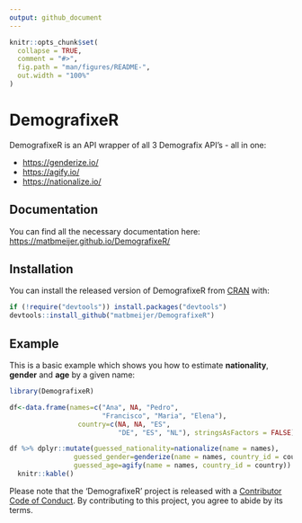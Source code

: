 ```yaml
---
output: github_document
---
```


<!-- README.md is generated from README.Rmd. Please edit that file -->

```r
knitr::opts_chunk$set(
  collapse = TRUE,
  comment = "#>",
  fig.path = "man/figures/README-",
  out.width = "100%"
)
```

# DemografixeR

<!-- badges: start -->
<!-- badges: end -->

DemografixeR is an API wrapper of all 3 Demografix API's - all in one:

* [https://genderize.io/](https://genderize.io/)
* [https://agify.io/](https://agify.io/)
* [https://nationalize.io/](https://nationalize.io/)

## Documentation

You can find all the necessary documentation here:
[https://matbmeijer.github.io/DemografixeR/](https://matbmeijer.github.io/DemografixeR/)

## Installation

You can install the released version of DemografixeR from [CRAN](https://CRAN.R-project.org) with:

``` r
if (!require("devtools")) install.packages("devtools")
devtools::install_github("matbmeijer/DemografixeR")
```

## Example

This is a basic example which shows you how to estimate **nationality**, **gender** and **age** by a given name:

```r
library(DemografixeR)

df<-data.frame(names=c("Ana", NA, "Pedro",
                       "Francisco", "Maria", "Elena"),
                 country=c(NA, NA, "ES",
                           "DE", "ES", "NL"), stringsAsFactors = FALSE)

df %>% dplyr::mutate(guessed_nationality=nationalize(name = names),
                guessed_gender=genderize(name = names, country_id = country),
                guessed_age=agify(name = names, country_id = country)) %>% 
  knitr::kable()


```

Please note that the 'DemografixeR' project is released with a
  [Contributor Code of Conduct](CODE_OF_CONDUCT.md).
  By contributing to this project, you agree to abide by its terms.
